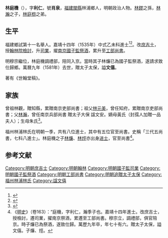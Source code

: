{{明清人物信息框
| 姓名 = 林庭機
| 原名 =
| 圖片名稱= 
| 圖片大小 =
| 圖片說明 = 
| 最高職務 = 禮部尚書
| 國家 = 大明 
| 爵位 =
| 籍貫 = 福建福州府閩縣
| 族裔 = 
| 字號 = 字利仁，號肖泉
| 諡號 = 文僖
| 出生日期 = 正德元年（1506年）
| 出生地點 = 
| 逝世日期 = 萬曆九年（1581年）
| 逝世地點 =
| 墓葬 =
| 配偶 = 
| 親屬 = 
| 出身 =
* 嘉靖十四年乙未科同進士出身
| 經歷 =
| 著作 =  
}}
'''林庭機'''（{{bd|1506年||1581年||Lin林}}），字'''利仁'''，號'''肖泉'''，[[福建|福建]][[閩縣|閩縣]]林浦鄉人，明朝政治人物。[[林鏐|林鏐]]之孫，[[林瀚_(成化進士)|林瀚]]之子，[[林庭㭿|林庭㭿]]之弟。

== 生平 ==
福建鄉試第十一名舉人。嘉靖十四年（1535年）中式乙未科進士<ref>{{Cite book|title=《皇明贡举考》卷五|author=[[张朝瑞|张朝瑞]]|publisher=《续修四库全书》史部第828册|year=|isbn=|location=|pages=}}</ref><ref>{{Cite book|title=贡举志五种 上|author=鲁小俊，江俊伟著|publisher=武汉大学出版社|year=2009|isbn=978-7-307-07043-1|location=武汉|pages=}}</ref>。改[[庶吉士|庶吉士]]，授[[翰林院|翰林院]][[檢討|檢討]]，升[[司業|司業]]，擢[[南京|南京]][[國子監|國子監]][[祭酒|祭酒]]，累升至[[工部尚書|工部尚書]]。

明穆宗繼位，林庭機調禮部，陪同入京。當時其子林燫已為國子監祭酒，遂請求致仕歸鄉。萬曆九年（1581年）去世，贈太子太保，謚'''文僖'''。

著有《世翰堂稿》。

== 家族 ==
曾祖林觀，贈知縣，累贈南京吏部尚書；祖父[[林鏐|林元美]]，曾任知府，累贈南京吏部尚書；父[[林瀚_(成化進士)|林瀚]]，曾任南京兵部尚書 贈太子大保 諡文安。嫡母黃氏（封孺人加贈一品夫人）；生母朱氏<ref>{{Cite book|title=天一阁藏明代科举录选刊 登科录 点校本|author=龚延明主编|publisher=宁波出版社|year=2016|isbn=978-7-5526-2320-8|location=宁波|pages=|quote=《天一閣藏明代科舉錄選刊.登科錄》之《嘉靖十四年乙未科進士登科錄》}}</ref>。

福州林浦林氏在明朝一季，共有八位進士，其中有五位官至尚書。史稱「三代五尚書，七科八進士」。林庭機之子[[林燫|林燫]]、[[林烴|林烴]]亦出身[[进士|进士]]，官至尚書<ref>《[[明史|明史]]》（卷163）：“庭機，字利仁，瀚季子也。嘉靖十四年進士。改庶吉士，授檢討，遷司業，擢南京祭酒，累遷至工部尚書。穆宗立，調禮部，俱官陪京。時子燫已為祭酒，遂致仕歸。萬歷九年卒，年七十有六。贈太子太保，謚文僖。子燫、烴。</ref>。

==参考文献==
{{reflist}}

{{林鏐家族}}
{{嘉靖十四年乙未科殿試金榜}}
{{規範控制}}
{{DEFAULTSORT:Lin林}}
[[Category:明朝庶吉士|Category:明朝庶吉士]]
[[Category:明朝翰林|Category:明朝翰林]]
[[Category:明朝國子監司業|Category:明朝國子監司業]]
[[Category:明朝國子監祭酒|Category:明朝國子監祭酒]]
[[Category:明朝工部尚書|Category:明朝工部尚書]]
[[Category:明朝追贈太子太保|Category:明朝追贈太子太保]]
[[Category:福州林浦林氏|Category:福州林浦林氏]]
[[Category:諡文僖|Category:諡文僖]]